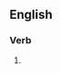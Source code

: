 ==English==

===Verb===
{{head|en|present participle}}

# {{present participle of|boomerang|lang=en|nocat=1}}